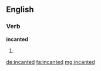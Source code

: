 ==English==

===Verb===
'''incanted'''

# {{en-past of|incant}}

[[de:incanted]]
[[fa:incanted]]
[[mg:incanted]]